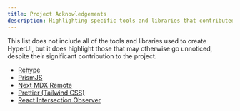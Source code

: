 ```yaml
---
title: Project Acknowledgements
description: Highlighting specific tools and libraries that contributed to the creation of HyperUI.
---
```


<Ad adType="text" />

This list does not include all of the tools and libraries used to create HyperUI, but it does highlight those that may otherwise go unnoticed, despite their significant contribution to the project.

- [Rehype](https://github.com/rehypejs)
- [PrismJS](https://github.com/PrismJS/prism)
- [Next MDX Remote](https://github.com/hashicorp/next-mdx-remote)
- [Prettier (Tailwind CSS)](https://github.com/tailwindlabs/prettier-plugin-tailwindcss)
- [React Intersection Observer](https://github.com/thebuilder/react-intersection-observer)
